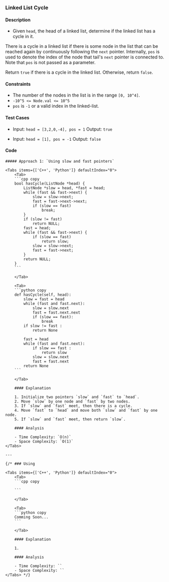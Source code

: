 
### Linked List Cycle

#### Description

-   Given `head`, the head of a linked list, determine if the linked list has a cycle in it.

There is a cycle in a linked list if there is some node in the list that can be reached again by continuously following the `next` pointer. Internally, `pos` is used to denote the index of the node that tail's `next` pointer is connected to. Note that `pos` is not passed as a parameter.

Return `true` if there is a cycle in the linked list. Otherwise, return `false`.

#### Constraints

-   The number of the nodes in the list is in the range `[0, 10^4]`.
-   `-10^5 <= Node.val <= 10^5`
-   `pos` is `-1` or a valid index in the linked-list.

#### Test Cases

-   Input: `head = [3,2,0,-4], pos = 1`
    Output: `true`

-   Input: `head = [1], pos = -1`
    Output: `false`

#### Code

<Steps>

    ##### Approach 1: `Using slow and fast pointers`

    <Tabs items={['C++', 'Python']} defaultIndex="0">
        <Tab>
        ```cpp copy
        bool hasCycle(ListNode *head) {
            ListNode *slow = head, *fast = head;
            while (fast && fast->next) {
                slow = slow->next;
                fast = fast->next->next;
                if (slow == fast)
                    break;
            }
            if (slow != fast)
                return NULL;
            fast = head;
            while (fast && fast->next) {
                if (slow == fast)
                    return slow;
                slow = slow->next;
                fast = fast->next;
            }
            return NULL;
        }
        ```

        </Tab>

        <Tab>
        ```python copy
        def hasCycle(self, head):
            slow = fast = head
            while (fast and fast.next):
                slow = slow.next
                fast = fast.next.next
                if (slow == fast):
                    break
            if slow != fast :
                return None

            fast = head
            while (fast and fast.next):
                if slow == fast :
                    return slow
                slow = slow.next
                fast = fast.next
            return None
        ```

        </Tab>

        #### Explanation

        1. Initialize two pointers `slow` and `fast` to `head`.
        2. Move `slow` by one node and `fast` by two nodes.
        3. If `slow` and `fast` meet, then there is a cycle.
        4. Move `fast` to `head` and move both `slow` and `fast` by one node.
        5. If `slow` and `fast` meet, then return `slow`.

        #### Analysis

        - Time Complexity: `O(n)`
        - Space Complexity: `O(1)`
    </Tabs>

    ---

    {/* ### Using

    <Tabs items={['C++', 'Python']} defaultIndex="0">
        <Tab>
        ```cpp copy

        ```

        </Tab>

        <Tab>
        ```python copy
        Comming Soon...
        ```

        </Tab>

        #### Explanation

        1.

        #### Analysis

        - Time Complexity: ``
        - Space Complexity: ``
    </Tabs> */}

</Steps>
